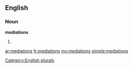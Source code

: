 ==English==

===Noun===
'''mediations'''

# {{plural of|[[mediation]]}}

[[Category:English plurals]]

[[ar:mediations]]
[[fr:mediations]]
[[my:mediations]]
[[simple:mediations]]